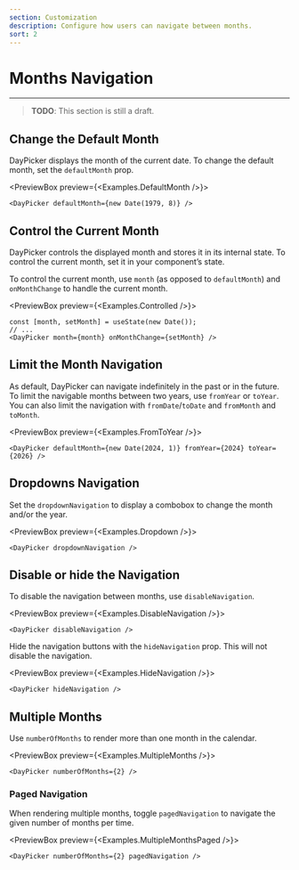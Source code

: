 ```yaml
---
section: Customization
description: Configure how users can navigate between months.
sort: 2
---
```


# Months Navigation

---

> **TODO**: This section is still a draft.

## Change the Default Month

DayPicker displays the month of the current date. To change the default month, set the `defaultMonth` prop.

<PreviewBox preview={<Examples.DefaultMonth />}>
  ```tsx
  <DayPicker defaultMonth={new Date(1979, 8)} />
  ```
</PreviewBox>

## Control the Current Month

DayPicker controls the displayed month and stores it in its internal state. To control the current month, set it in your component’s state.

To control the current month, use `month` (as opposed to `defaultMonth`) and `onMonthChange` to handle the current month.

<PreviewBox preview={<Examples.Controlled />}>
  
  ```tsx
  const [month, setMonth] = useState(new Date());
  // ...
  <DayPicker month={month} onMonthChange={setMonth} />
  ```

</PreviewBox>

## Limit the Month Navigation

As default, DayPicker can navigate indefinitely in the past or in the future. To limit the navigable months between two years, use `fromYear` or `toYear`. You can also limit the navigation with `fromDate`/`toDate` and `fromMonth` and `toMonth`.

<PreviewBox preview={<Examples.FromToYear />}>
  ```tsx
  <DayPicker defaultMonth={new Date(2024, 1)} fromYear={2024} toYear={2026} />
  ```
</PreviewBox>

## Dropdowns Navigation

Set the `dropdownNavigation` to display a combobox to change the month and/or the year.

<PreviewBox preview={<Examples.Dropdown />}>
  ```tsx
  <DayPicker dropdownNavigation />
  ```
</PreviewBox>

## Disable or hide the Navigation

To disable the navigation between months, use `disableNavigation`.

<PreviewBox preview={<Examples.DisableNavigation />}>
  ```tsx
  <DayPicker disableNavigation />
  ```
</PreviewBox>

Hide the navigation buttons with the `hideNavigation` prop. This will not disable the navigation.

<PreviewBox preview={<Examples.HideNavigation />}>
  ```tsx
  <DayPicker hideNavigation />
  ```
</PreviewBox>

## Multiple Months

Use `numberOfMonths` to render more than one month in the calendar.

<PreviewBox preview={<Examples.MultipleMonths />}>
  ```tsx
  <DayPicker numberOfMonths={2} />
  ```
</PreviewBox>

### Paged Navigation

When rendering multiple months, toggle `pagedNavigation` to navigate the given number of months per time.

<PreviewBox preview={<Examples.MultipleMonthsPaged />}>
  ```tsx
  <DayPicker numberOfMonths={2} pagedNavigation />
  ```
</PreviewBox>
